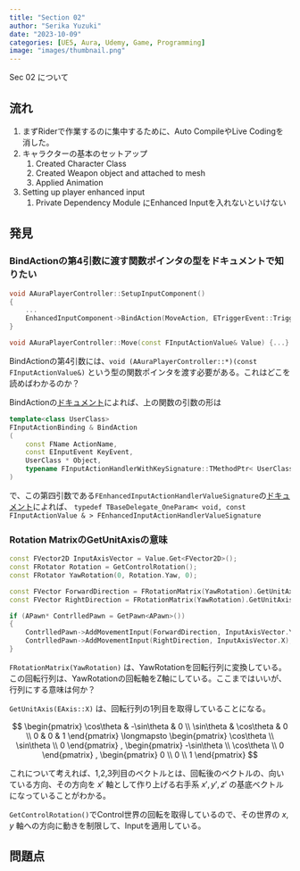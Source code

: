 ```yaml
---
title: "Section 02"
author: "Serika Yuzuki"
date: "2023-10-09"
categories: [UE5, Aura, Udemy, Game, Programming]
image: "images/thumbnail.png"
---
```


Sec 02 について

## 流れ

1. まずRiderで作業するのに集中するために、Auto CompileやLive Codingを消した。
1. キャラクターの基本のセットアップ
    1. Created Character Class
    1. Created Weapon object and attached to mesh
    1. Applied Animation
1. Setting up player enhanced input
    1. Private Dependency Module にEnhanced Inputを入れないといけない

## 発見

### BindActionの第4引数に渡す関数ポインタの型をドキュメントで知りたい

```cpp
void AAuraPlayerController::SetupInputComponent()
{
	...
	EnhancedInputComponent->BindAction(MoveAction, ETriggerEvent::Triggered, this, &AAuraPlayerController::Move);
}

void AAuraPlayerController::Move(const FInputActionValue& Value) {...}
```

BindActionの第4引数には、`void (AAuraPlayerController::*)(const FInputActionValue&)` という型の関数ポインタを渡す必要がある。これはどこを読めばわかるのか？

BindActionの[ドキュメント](https://docs.unrealengine.com/5.3/en-US/API/Plugins/EnhancedInput/UEnhancedInputComponent/BindAction/3/)によれば、上の関数の引数の形は
```cpp
template<class UserClass>
FInputActionBinding & BindAction
(
    const FName ActionName,
    const EInputEvent KeyEvent,
    UserClass * Object,
    typename FInputActionHandlerWithKeySignature::TMethodPtr< UserClass > Func
)
```
で、この第四引数である`FEnhancedInputActionHandlerValueSignature`の[ドキュメント](https://docs.unrealengine.com/5.3/en-US/API/Plugins/EnhancedInput/FEnhancedInputActionHandlerValue-/)によれば、
`typedef TBaseDelegate_OneParam< void, const FInputActionValue & > FEnhancedInputActionHandlerValueSignature`

### Rotation MatrixのGetUnitAxisの意味

```cpp
const FVector2D InputAxisVector = Value.Get<FVector2D>();
const FRotator Rotation = GetControlRotation();
const FRotator YawRotation(0, Rotation.Yaw, 0);

const FVector ForwardDirection = FRotationMatrix(YawRotation).GetUnitAxis(EAxis::X);
const FVector RightDirection = FRotationMatrix(YawRotation).GetUnitAxis(EAxis::Y);

if (APawn* ContrlledPawn = GetPawn<APawn>())
{
    ContrlledPawn->AddMovementInput(ForwardDirection, InputAxisVector.Y);
    ContrlledPawn->AddMovementInput(RightDirection, InputAxisVector.X);
}
```

`FRotationMatrix(YawRotation)` は、YawRotationを回転行列に変換している。この回転行列は、YawRotationの回転軸をZ軸にしている。ここまではいいが、行列にする意味は何か？

`GetUnitAxis(EAxis::X)` は、回転行列の1列目を取得していることになる。

$$
\begin{pmatrix}
\cos\theta & -\sin\theta & 0 \\
\sin\theta & \cos\theta & 0 \\
0 & 0 & 1
\end{pmatrix}
\longmapsto
\begin{pmatrix}
\cos\theta \\
\sin\theta \\
0
\end{pmatrix}
,
\begin{pmatrix}
-\sin\theta \\
\cos\theta \\
0
\end{pmatrix}
,
\begin{pmatrix}
0 \\
0 \\
1
\end{pmatrix}
$$

これについて考えれば、1,2,3列目のベクトルとは、回転後のベクトルの、向いている方向、その方向を $x'$ 軸として作り上げる右手系 $x', y', z'$ の基底ベクトルになっていることがわかる。

`GetControlRotation()`でControl世界の回転を取得しているので、その世界の $x, y$ 軸への方向に動きを制限して、Inputを適用している。

## 問題点
